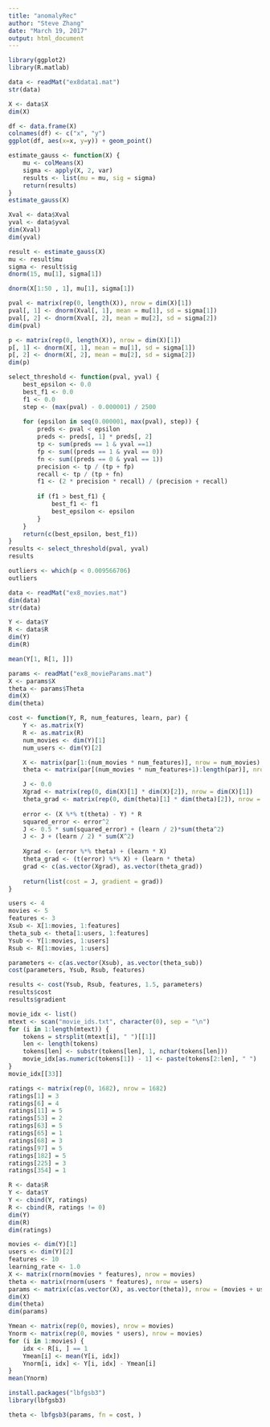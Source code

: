 ---
title: "anomalyRec"
author: "Steve Zhang"
date: "March 19, 2017"
output: html_document
---

```{r}
library(ggplot2)
library(R.matlab)
```

```{r}
data <- readMat("ex8data1.mat")
str(data)
```

```{r}
X <- data$X
dim(X)
```

```{r}
df <- data.frame(X)
colnames(df) <- c("x", "y")
ggplot(df, aes(x=x, y=y)) + geom_point()
```

```{r}
estimate_gauss <- function(X) {
    mu <- colMeans(X)
    sigma <- apply(X, 2, var)
    results <- list(mu = mu, sig = sigma)
    return(results)
}
estimate_gauss(X)
```

```{r}
Xval <- data$Xval
yval <- data$yval
dim(Xval)
dim(yval)
```

```{r}
result <- estimate_gauss(X)
mu <- result$mu
sigma <- result$sig
dnorm(15, mu[1], sigma[1])
```

```{r}
dnorm(X[1:50 , 1], mu[1], sigma[1])
```

```{r}
pval <- matrix(rep(0, length(X)), nrow = dim(X)[1])
pval[, 1] <- dnorm(Xval[, 1], mean = mu[1], sd = sigma[1])
pval[, 2] <- dnorm(Xval[, 2], mean = mu[2], sd = sigma[2])
dim(pval)
```

```{r}
p <- matrix(rep(0, length(X)), nrow = dim(X)[1])
p[, 1] <- dnorm(X[, 1], mean = mu[1], sd = sigma[1])
p[, 2] <- dnorm(X[, 2], mean = mu[2], sd = sigma[2])
dim(p)
```


```{r}
select_threshold <- function(pval, yval) {
    best_epsilon <- 0.0
    best_f1 <- 0.0
    f1 <- 0.0
    step <- (max(pval) - 0.000001) / 2500
    
    for (epsilon in seq(0.000001, max(pval), step)) {
        preds <- pval < epsilon
        preds <- preds[, 1] * preds[, 2]
        tp <- sum(preds == 1 & yval ==1)
        fp <- sum((preds == 1 & yval == 0))
        fn <- sum((preds == 0 & yval == 1))
        precision <- tp / (tp + fp)
        recall <- tp / (tp + fn)
        f1 <- (2 * precision * recall) / (precision + recall)
        
        if (f1 > best_f1) {
            best_f1 <- f1
            best_epsilon <- epsilon
        }
    }
    return(c(best_epsilon, best_f1))
}
results <- select_threshold(pval, yval)
results
```

```{r}
outliers <- which(p < 0.009566706)
outliers
```

```{r}
data <- readMat("ex8_movies.mat")
dim(data)
str(data)
```

```{r}
Y <- data$Y
R <- data$R
dim(Y)
dim(R)
```

```{r}
mean(Y[1, R[1, ]])
```

```{r}
params <- readMat("ex8_movieParams.mat")
X <- params$X
theta <- params$Theta
dim(X)
dim(theta)
```

```{r}
cost <- function(Y, R, num_features, learn, par) {
    Y <- as.matrix(Y)
    R <- as.matrix(R)
    num_movies <- dim(Y)[1]
    num_users <- dim(Y)[2]

    X <- matrix(par[1:(num_movies * num_features)], nrow = num_movies)
    theta <- matrix(par[(num_movies * num_features+1):length(par)], nrow = num_users)

    J <- 0.0
    Xgrad <- matrix(rep(0, dim(X)[1] * dim(X)[2]), nrow = dim(X)[1])
    theta_grad <- matrix(rep(0, dim(theta)[1] * dim(theta)[2]), nrow = dim(theta)[1])
    
    error <- (X %*% t(theta) - Y) * R
    squared_error <- error^2
    J <- 0.5 * sum(squared_error) + (learn / 2)*sum(theta^2)
    J <- J + (learn / 2) * sum(X^2)
    
    Xgrad <- (error %*% theta) + (learn * X)
    theta_grad <- (t(error) %*% X) + (learn * theta)
    grad <- c(as.vector(Xgrad), as.vector(theta_grad))
    
    return(list(cost = J, gradient = grad))
}
```


```{r}
users <- 4
movies <- 5
features <- 3
Xsub <- X[1:movies, 1:features]
theta_sub <- theta[1:users, 1:features]
Ysub <- Y[1:movies, 1:users]
Rsub <- R[1:movies, 1:users]

parameters <- c(as.vector(Xsub), as.vector(theta_sub))
cost(parameters, Ysub, Rsub, features)
```

```{r}
results <- cost(Ysub, Rsub, features, 1.5, parameters)
results$cost
results$gradient
```

```{r}
movie_idx <- list()
mtext <- scan("movie_ids.txt", character(0), sep = "\n")
for (i in 1:length(mtext)) {
    tokens = strsplit(mtext[i], " ")[[1]]
    len <- length(tokens)
    tokens[len] <- substr(tokens[len], 1, nchar(tokens[len]))
    movie_idx[as.numeric(tokens[1]) - 1] <- paste(tokens[2:len], " ")
}
movie_idx[[33]]
```

```{r}
ratings <- matrix(rep(0, 1682), nrow = 1682)
ratings[1] = 3
ratings[6] = 4
ratings[11] = 5
ratings[53] = 2
ratings[63] = 5
ratings[65] = 1
ratings[68] = 3
ratings[97] = 5
ratings[182] = 5
ratings[225] = 3
ratings[354] = 1
```

```{r}
R <- data$R
Y <- data$Y
Y <- cbind(Y, ratings)
R <- cbind(R, ratings != 0)
dim(Y)
dim(R)
dim(ratings)
```

```{r}
movies <- dim(Y)[1]
users <- dim(Y)[2]
features <- 10
learning_rate <- 1.0
X <- matrix(rnorm(movies * features), nrow = movies)
theta <- matrix(rnorm(users * features), nrow = users)
params <- matrix(c(as.vector(X), as.vector(theta)), nrow = (movies + users) * features)
dim(X)
dim(theta)
dim(params)
```

```{r}
Ymean <- matrix(rep(0, movies), nrow = movies)
Ynorm <- matrix(rep(0, movies * users), nrow = movies)
for (i in 1:movies) {
    idx <- R[i, ] == 1
    Ymean[i] <- mean(Y[i, idx])
    Ynorm[i, idx] <- Y[i, idx] - Ymean[i]
}
mean(Ynorm)
```

```{r}
install.packages("lbfgsb3")
library(lbfgsb3)
```

```{r}
theta <- lbfgsb3(params, fn = cost, )
```

